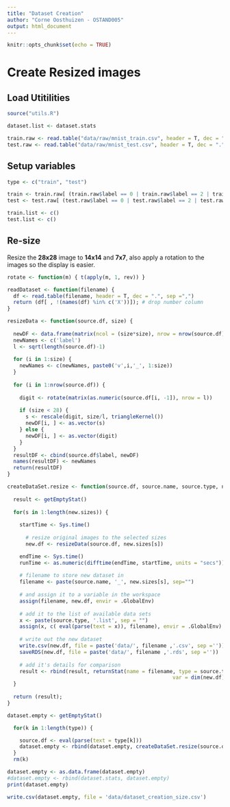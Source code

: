 ```yaml
---
title: "Dataset Creation"
author: "Corne Oosthuizen - OSTAND005"
output: html_document
---
```


```r
knitr::opts_chunk$set(echo = TRUE)
```

# Create Resized images

## Load Utitilities

```r
source("utils.R")

dataset.list <- dataset.stats

train.raw <- read.table("data/raw/mnist_train.csv", header = T, dec = ".", sep =",")
test.raw <- read.table("data/raw/mnist_test.csv", header = T, dec = ".", sep =",")
```

## Setup variables
```r
type <- c("train", "test")

train <- train.raw[ (train.raw$label == 0 | train.raw$label == 2 | train.raw$label == 4 | train.raw$label == 6 | train.raw$label == 7), ]
test <- test.raw[ (test.raw$label == 0 | test.raw$label == 2 | test.raw$label == 4 | test.raw$label == 6 | test.raw$label == 7), ]

train.list <- c()
test.list <- c()
```

## Re-size

Resize the **28x28** image to **14x14** and **7x7**, also apply a rotation to the images so the display is easier.

```r
rotate <- function(m) { t(apply(m, 1, rev)) }

readDataset <- function(filename) {
  df <- read.table(filename, header = T, dec = ".", sep =",")
  return (df[ , !(names(df) %in% c('X'))]); # drop number column
}

resizeData <- function(source.df, size) {
  
  newDF <- data.frame(matrix(ncol = (size*size), nrow = nrow(source.df)))
  newNames <- c('label')
  l <- sqrt(length(source.df)-1)
  
  for (i in 1:size) {
    newNames <- c(newNames, paste0('v',i,'_', 1:size))
  }
  
  for (i in 1:nrow(source.df)) {
    
    digit <- rotate(matrix(as.numeric(source.df[i, -1]), nrow = l))
    
    if (size < 28) {
      s <- rescale(digit, size/l, triangleKernel())
      newDF[i, ] <- as.vector(s)
    } else {
      newDF[i, ] <- as.vector(digit)
    }
  }
  resultDF <- cbind(source.df$label, newDF)
  names(resultDF) <- newNames
  return(resultDF)
}

createDataSet.resize <- function(source.df, source.name, source.type, new.sizes) {
  
  result <- getEmptyStat()
  
  for(s in 1:length(new.sizes)) {
    
    startTime <- Sys.time()
      
      # resize original images to the selected sizes
      new.df <- resizeData(source.df, new.sizes[s])

    endTime <- Sys.time()
    runTime <- as.numeric(difftime(endTime, startTime, units = "secs"))
    
    # filename to store new dataset in
    filename <- paste(source.name, '_', new.sizes[s], sep="")
    
    # and assign it to a variable in the workspace
    assign(filename, new.df, envir = .GlobalEnv) 
    
    # add it to the list of available data sets
    x <- paste(source.type, '.list', sep = "") 
    assign(x, c( eval(parse(text = x)), filename), envir = .GlobalEnv)
    
    # write out the new dataset
    write.csv(new.df, file = paste('data/', filename ,'.csv', sep =''))
    saveRDS(new.df, file = paste('data/', filename ,'.rds', sep =''))
    
    # add it's details for comparison
    result <- rbind(result, returnStat(name = filename, type = source.type, pixels = new.sizes[s], obs = dim(new.df)[1], 
                                                      var = dim(new.df)[2], time_s = runTime, size_b = object.size(new.df)))
  }
  
  return (result);
}

```

```r
dataset.empty <- getEmptyStat()

  for(k in 1:length(type)) {

    source.df <- eval(parse(text = type[k]))
    dataset.empty <- rbind(dataset.empty, createDataSet.resize(source.df, type[k], type[k], new.sizes = c(28, 14, 7)))
  }
  rm(k)

dataset.empty <- as.data.frame(dataset.empty)
#dataset.empty <- rbind(dataset.stats, dataset.empty)
print(dataset.empty)

write.csv(dataset.empty, file = 'data/dataset_creation_size.csv')
```
